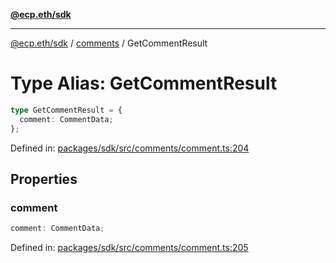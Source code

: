 [**@ecp.eth/sdk**](../../index.mdx)

***

[@ecp.eth/sdk](/sdk-reference/index.mdx) / [comments](/sdk-reference/comments/index.mdx) / GetCommentResult

# Type Alias: GetCommentResult

```ts
type GetCommentResult = {
  comment: CommentData;
};
```

Defined in: [packages/sdk/src/comments/comment.ts:204](https://github.com/ecp-eth/comments-monorepo/blob/main/packages/sdk/src/comments/comment.ts#L204)

## Properties

### comment

```ts
comment: CommentData;
```

Defined in: [packages/sdk/src/comments/comment.ts:205](https://github.com/ecp-eth/comments-monorepo/blob/main/packages/sdk/src/comments/comment.ts#L205)
